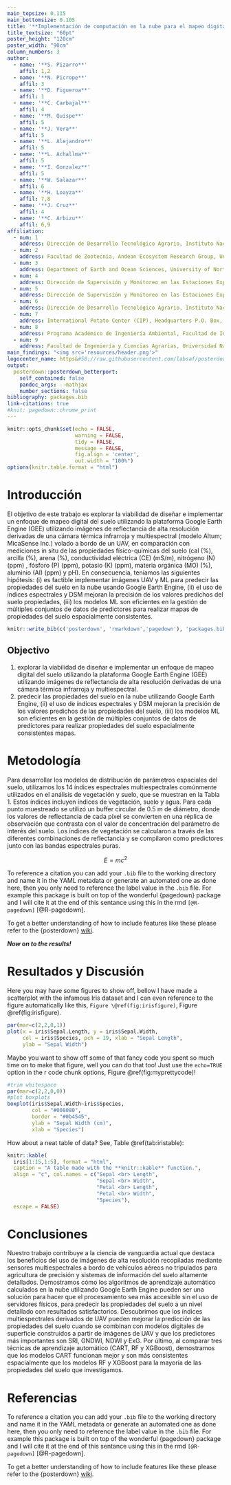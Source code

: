 ```yaml
---
main_topsize: 0.115
main_bottomsize: 0.105
title: '**Implementación de computación en la nube para el mapeo digital de propiedades de suelos agrícolas a partir de imágenes multiespectrales UAV de alta resolución**'
title_textsize: "60pt"
poster_height: "120cm"
poster_width: "90cm"
column_numbers: 3
author:
  - name: '**S. Pizarro**'
    affil: 1,2
  - name: '**N. Picrope**'
    affil: 3
  - name: '**D. Figueroa**'
    affil: 1
  - name: '**C. Carbajal**'
    affil: 4
  - name: '**M. Quispe**'
    affil: 5
  - name: '**J. Vera**'
    affil: 5
  - name: '**L. Alejandro**'
    affil: 5
  - name: '**L. Achallma**'
    affil: 5
  - name: '**I. Gonzalez**'
    affil: 5
  - name: '**W. Salazar**'
    affil: 6
  - name: '**H. Loayza**'
    affil: 7,8
  - name: '**J. Cruz**'
    affil: 4
  - name: '**C. Arbizu**'
    affil: 6,9           
affiliation:
  - num: 1
    address: Dirección de Desarrollo Tecnológico Agrario, Instituto Nacional de Innovación Agraria (INIA), Huancayo, Junin, Peru
  - num: 2
    address: Facultad de Zootecnia, Andean Ecosystem Research Group, Universidad Nacional del Centro del Perú, Huancayo, Junin, Peru
  - num: 3
    address: Department of Earth and Ocean Sciences, University of North Carolina Wilmington, S College Rd., Wilmington, NC, USA
  - num: 4
    address: Dirección de Supervisión y Monitoreo en las Estaciones Experimentales Agrarias, Instituto Nacional de Innovación Agraria (INIA), Av. La Molina, Lima, Peru
  - num: 5
    address: Dirección de Supervisión y Monitoreo en las Estaciones Experimentales Agrarias, Instituto Nacional de Innovación Agraria (INIA), Santa Ana, Huancayo, Junin, Peru
  - num: 6
    address: Dirección de Desarrollo Tecnológico Agrario, Instituto Nacional de Innovación Agraria (INIA), Av. La Molina, Lima, Peru
  - num: 7
    address: International Potato Center (CIP), Headquarters P.O. Box, Lima, Peru
  - num: 8
    address: Programa Académico de Ingeniería Ambiental, Facultad de Ingeniería, Universidad de Huánuco, Huánuco, Peru
  - num: 9
    address: Facultad de Ingeniería y Ciencias Agrarias, Universidad Nacional Toribio Rodríguez de Mendoza de Amazonas (UNTRM), Chachapoyas, Amazonas, Peru.   
main_findings: "<img src='resources/header.png'>"
logocenter_name: https&#58;//raw.githubusercontent.com/labsaf/posterdown-template/main/posterdown-template/resources/footer.jpg
output: 
  posterdown::posterdown_betterport:
    self_contained: false
    pandoc_args: --mathjax
    number_sections: false
bibliography: packages.bib
link-citations: true
#knit: pagedown::chrome_print
---
```


<style>
#main-img-center {
    width: 99%;
    left:0;
    bottom:0;
    position: absolute;
}
.main {
    background-color: #fff;
    color: #fff;
    background-image: linear-gradient(#fff 50%,#fff);
}

.main p{
    margin-left: 0;
}

.main_bottom {
    background-color: #fff;
    color: #fff;
    background-image: linear-gradient(#fff 50%,#fff);
}

</style>

```r
knitr::opts_chunk$set(echo = FALSE,
                      warning = FALSE,
                      tidy = FALSE,
                      message = FALSE,
                      fig.align = 'center',
                      out.width = "100%")
options(knitr.table.format = "html") 
```

# Introducción

El objetivo de este trabajo es explorar la viabilidad de diseñar e implementar un enfoque de mapeo digital del suelo utilizando la plataforma Google Earth Engine (GEE) utilizando imágenes de reflectancia de alta resolución derivadas de una cámara térmica infrarroja y multiespectral (modelo Altum; MicaSense Inc.) volado a bordo de un UAV, en comparación con mediciones in situ de las propiedades físico-químicas del suelo (cal (%), arcilla (%), arena (%), conductividad eléctrica (CE) (mS/m), nitrógeno (N) (ppm) , fósforo (P) (ppm), potasio (K) (ppm), materia orgánica (MO) (%), aluminio (Al) (ppm) y pH). En consecuencia, teníamos las siguientes hipótesis: (i) es factible implementar imágenes UAV y ML para predecir las propiedades del suelo en la nube usando Google Earth Engine, (ii) el uso de índices espectrales y DSM mejoran la precisión de los valores predichos del suelo propiedades, (iii) los modelos ML son eficientes en la gestión de múltiples conjuntos de datos de predictores para realizar mapas de propiedades del suelo espacialmente consistentes.

```r
knitr::write_bib(c('posterdown', 'rmarkdown','pagedown'), 'packages.bib')
```

## Objectivo

1. explorar la viabilidad de diseñar e implementar un enfoque de mapeo digital del suelo utilizando la plataforma Google Earth Engine (GEE) utilizando imágenes de reflectancia de alta resolución derivadas de una cámara térmica infrarroja y multiespectral.
2. predecir las propiedades del suelo en la nube utilizando Google Earth Engine, (ii) el uso de índices espectrales y DSM mejoran la precisión de los valores predichos de las propiedades del suelo, (iii) los modelos ML son eficientes en la gestión de múltiples conjuntos de datos de predictores para realizar propiedades del suelo espacialmente consistentes mapas.

# Metodología

Para desarrollar los modelos de distribución de parámetros espaciales del suelo, utilizamos los 14 índices espectrales multiespectrales comúnmente utilizados en el análisis de vegetación y suelo, que se muestran en la Tabla 1. Estos índices incluyen índices de vegetación, suelo y agua. Para cada punto muestreado se utilizó un buffer circular de 0.5 m de diámetro, donde los valores de reflectancia de cada píxel se convierten en una réplica de observación que contrasta con el valor de concentración del parámetro de interés del suelo. Los índices de vegetación se calcularon a través de las diferentes combinaciones de reflectancia y se compilaron como predictores junto con las bandas espectrales puras.

$$
E = mc^2
$$

To reference a citation you can add your `.bib` file to the working directory and name it in the YAML metadata or generate an automated one as done here, then you only need to reference the label value in the `.bib` file. For example this package is built on top of the wonderful {pagedown} package and I will cite it at the end of this sentance using this in the rmd `[@R-pagedown]` [@R-pagedown].

To get a better understanding of how to include features like these please refer to the {posterdown} [wiki](https://github.com/posterdown/wiki).

**_Now on to the results!_**

# Resultados y Discusión

Here you may have some figures to show off, bellow I have made a scatterplot with the infamous Iris dataset and I can even reference to the figure automatically like this, `Figure \@ref(fig:irisfigure)`, Figure \@ref(fig:irisfigure).

```r
par(mar=c(2,2,0,1))
plot(x = iris$Sepal.Length, y = iris$Sepal.Width,
     col = iris$Species, pch = 19, xlab = "Sepal Length",
     ylab = "Sepal Width")
```

Maybe you want to show off some of that fancy code you spent so much time on to make that figure, well you can do that too! Just use the `echo=TRUE` option in the r code chunk options, Figure \@ref(fig:myprettycode)!

```r
#trim whitespace
par(mar=c(2,2,0,0))
#plot boxplots
boxplot(iris$Sepal.Width~iris$Species,
        col = "#008080", 
        border = "#0b4545",
        ylab = "Sepal Width (cm)",
        xlab = "Species")
```

How about a neat table of data? See, Table \@ref(tab:iristable):

```r
knitr::kable(
  iris[1:15,1:5], format = "html",
  caption = "A table made with the **knitr::kable** function.",
  align = "c", col.names = c("Sepal <br> Length",
                             "Sepal <br> Width",
                             "Petal <br> Length",
                             "Petal <br> Width",
                             "Species"),
  escape = FALSE)
```

# Conclusiones

Nuestro trabajo contribuye a la ciencia de vanguardia actual que destaca los beneficios del uso de imágenes de alta resolución recopiladas mediante sensores multiespectrales a bordo de vehículos aéreos no tripulados para agricultura de precisión y sistemas de información del suelo altamente detallados. Demostramos cómo los algoritmos de aprendizaje automático calculados en la nube utilizando Google Earth Engine pueden ser una solución para hacer que el procesamiento sea más accesible sin el uso de servidores físicos, para predecir las propiedades del suelo a un nivel detallado con resultados satisfactorios. Descubrimos que los índices multiespectrales derivados de UAV pueden mejorar la predicción de las propiedades del suelo cuando se combinan con modelos digitales de superficie construidos a partir de imágenes de UAV y que los predictores más importantes son SRI, GNDWI, NDWI y ExG. Por último, al comparar tres técnicas de aprendizaje automático (CART, RF y XGBoost), demostramos que los modelos CART funcionan mejor y son más consistentes espacialmente que los modelos RF y XGBoost para la mayoría de las propiedades del suelo que investigamos.

# Referencias

To reference a citation you can add your `.bib` file to the working directory and name it in the YAML metadata or generate an automated one as done here, then you only need to reference the label value in the `.bib` file. For example this package is built on top of the wonderful {pagedown} package and I will cite it at the end of this sentance using this in the rmd `[@R-pagedown]` [@R-pagedown].

To get a better understanding of how to include features like these please refer to the {posterdown} [wiki](https://github.com/posterdown/wiki).



